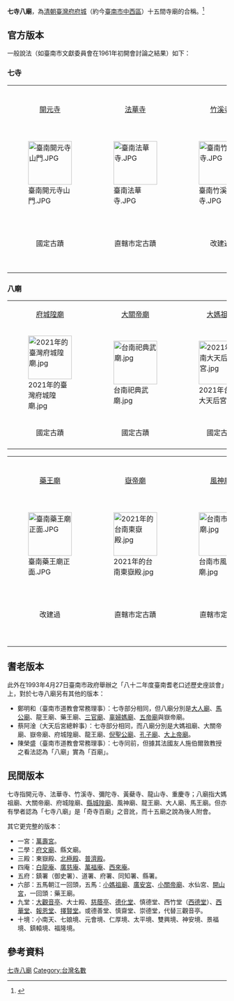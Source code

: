 '''七寺八廟'''，為[[清朝|清朝]][[臺灣府|臺灣府]][[臺灣府城|府城]]（約今[[臺南市|臺南市]][[中西區_(台南市)|中西區]]）十五間寺廟的合稱。<ref>{{cite book|author=王浩一 |title=在廟口說書 |date=2008-08 |publisher=心靈工坊文化 |location=台北市 |isbn=978-986-6782-47-3 }}</ref>

== 官方版本 ==
一般說法（如臺南市文獻委員會在1961年初開會討論之結果{{r|七}}）如下：
=== 七寺 ===
<center>
{| class="wikitable" 
|- 
|<center>[[台南開元寺|開元寺]]</center>||<center>[[台南法華寺|法華寺]]</center>||<center>[[竹溪寺|竹溪寺]]</center>||<center>[[臺南彌陀寺|彌陀寺]]</center>||<center>[[臺南龍山寺|龍山寺]]||<center>[[重慶寺|重慶寺]]</center>||<center>[[黃蘗寺|黃蘗寺]]</center>
|-
|[[File:臺南開元寺山門.JPG|100px]]||[[File:臺南法華寺.JPG|100px]]||[[File:臺南竹溪寺.JPG|100px]]||[[File:臺南彌陀寺.JPG|100px]]||[[File:臺南龍山寺.JPG|100px]]||[[File:臺南重慶寺_(2014)_01.jpg|100px]]||
|-
|<center>國定古蹟</center>||<center>直轄市定古蹟</center>||<center>改建過</center>||<center>改建過</center>||<center>改建過</center>||<center>歷史建築</center>||<center>今已不存</center>
|}
</center>

=== 八廟 ===
<center>
{|class="wikitable"
|-
|<center>[[臺灣府城隍廟|府城隍廟]]</center>||<center>[[祀典武廟|大關帝廟]]</center>||<center>[[大天后宮|大媽祖廟]]</center>||<center>[[臺南水仙宮|水仙王廟]]</center>
|-
|[[File:2021年的臺灣府城隍廟.jpg|100px]]||[[File:台南祀典武廟.jpg|100px]]||[[File:2021年台南大天后宮.jpg|100px]]||[[File:臺南水仙宮.JPG|100px]]
|-
|<center>國定古蹟</center>||<center>國定古蹟</center>||<center>國定古蹟</center>||<center>直轄市定古蹟</center>
|-
|}
</center>
<center>
{|class="wikitable"
|-
|<center>[[臺南藥王廟|藥王廟]]</center>||<center>[[臺南東嶽殿|嶽帝廟]]</center>||<center>[[風神廟|風神廟]]</center>||<center>[[龍王廟_(臺南市)|龍王廟]]</center>
|-
|[[File:臺南藥王廟正面.JPG|100px]]||[[File:2021年的台南東嶽殿.jpg|100px]]||[[File:台南市風神廟.jpg|100px]]||
|-
|<center>改建過</center>||<center>直轄市定古蹟</center>||<center>直轄市定古蹟</center>||<center>今已不存</center>
|-
|}
</center>

== 耆老版本 ==
此外在1993年4月27日臺南市政府舉辦之「八十二年度臺南耆老口述歷史座談會」上，對於七寺八廟另有其他的版本{{r|七}}：
*鄭明和（臺南市道教會常務理事）：七寺部分相同，但八廟分別是[[東門大人廟|大人廟]]、[[馬公廟|馬公廟]]、龍王廟、藥王廟、[[開基三官廟|三官廟]]、[[辜婦媽廟|辜婦媽廟]]、[[臺南白龍庵|五帝廟]]與嶽帝廟。
*蔡阿淦（大天后宮總幹事）：七寺部分相同，而八廟分別是大媽祖廟、大關帝廟、嶽帝廟、府城隍廟、龍王廟、[[總趕宮|倪聖公廟]]、[[臺南孔子廟|孔子廟]]、[[臺南北極殿|大上帝廟]]。
*陳榮盛（臺南市道教會常務理事）：七寺同前，但據其法國友人施伯爾敦教授之看法認為「八廟」實為「百廟」。

== 民間版本 ==
七寺指開元寺、法華寺、竹溪寺、彌陀寺、黃蘗寺、龍山寺、重慶寺；八廟指大媽祖廟、大關帝廟、府城隍廟、[[臺南首邑縣城隍廟|縣城隍廟]]、風神廟、龍王廟、大人廟、馬王廟。但亦有學者認為「七寺八廟」是「奇寺百廟」之音訛，而十五廟之說為後人附會。

其它更完整的版本：
*一宮：[[臺南地方法院院長宿舍|萬壽宮]]。
*二學：[[臺南孔子廟|府文廟]]、縣文廟。
*三殿：東嶽殿、[[臺南北極殿|北極殿]]、[[普濟殿|普濟殿]]。
*四庵：[[臺南白龍庵|白龍庵]]、[[廣慈庵|廣慈庵]]、[[萬福庵|萬福庵]]、[[臺南西來庵|西來庵]]。
*五府：鎮署（御史署）、道署、府署、同知署、縣署。
*六部：五馬朝江一回頭，五馬：[[開基天后宮|小媽祖廟]]、[[臺南廣安宮|廣安宮]]、[[開基武廟原正殿|小關帝廟]]、水仙宮、[[開山宮|開山宮]]，一回頭：藥王廟。
*九堂：[[大觀音亭|大觀音亭]]、大士殿、[[慈蔭亭|慈蔭亭]]、[[臺南德化堂|德化堂]]、慎德堂、西竹堂（[[西德堂|西德堂]]）、[[西華堂|西華堂]]、[[臺南報恩堂|報恩堂]]、[[擇賢堂|擇賢堂]]。或德善堂、慎齋堂、崇德堂，代替三觀音亭。
*十境：小南天、七娘境、元會境、仁厚境、太平境、雙興境、神安境、景福境、鎮轅境、福隆境。

== 參考資料 ==
{{reflist|refs=
<ref name="七">{{cite book|author=郭瑞雲 |title=《府城七寺八廟·前言》 |date=1993-11-10  |publisher=道教學探索出版社 |isbn= |pages=1－7頁 }}</ref>
}}


[[Category:七寺八廟|]]
[[Category:台灣名數|Category:台灣名數]]
